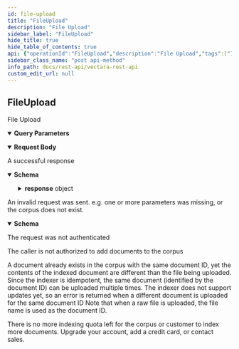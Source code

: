 ```yaml
---
id: file-upload
title: "FileUpload"
description: "File Upload"
sidebar_label: "FileUpload"
hide_title: true
hide_table_of_contents: true
api: {"operationId":"FileUpload","description":"File Upload","tags":["IndexService"],"security":[{"ApiKeyAuth":[]},{"oAuth":[]}],"requestBody":{"content":{"multipart/form-data":{"schema":{"type":"object","properties":{"file":{"description":"The file to be indexed into Vectara.","type":"string","format":"binary"},"doc_metadata":{"description":"A JSON string of any additional metadata you want attached to the file.","type":"string"}},"required":["file"]}}}},"parameters":[{"in":"query","name":"c","required":true,"description":"Customer ID","schema":{"type":"integer"}},{"in":"query","name":"o","required":true,"description":"Corpus ID","schema":{"type":"integer"},"example":1,"minimum":1},{"in":"query","name":"d","required":false,"description":"If true, the server returns the extracted document that was indexed","default":false,"schema":{"type":"boolean"}}],"responses":{"200":{"description":"A successful response","content":{"application/json":{"schema":{"type":"object","properties":{"response":{"type":"object","properties":{"status":{"type":"object"},"quotaConsumed":{"type":"object","properties":{"numChars":{"type":"string","description":"The number of characters Vectara indexed from the file uploaded."},"numMetadataChars":{"type":"string","description":"The number of metadata characters Vectara indexed from the file uploaded."}}}}}}}}}},"400":{"description":"An invalid request was sent.  e.g. one or more parameters was missing, or the corpus does not exist.","content":{"application/json":{"schema":{"type":"object","properties":{"httpCode":{"type":"integer","description":"Returned HTTP code"}}}}}},"401":{"description":"The request was not authenticated"},"403":{"description":"The caller is not authorized to add documents to the corpus"},"409":{"description":"A document already exists in the corpus with the same document ID, yet the contents of the indexed document are different than the file being uploaded.\nSince the indexer is idempotent, the same document (identified by the document ID) can be uploaded multiple times.\nThe indexer does not support updates yet, so an error is returned when a different document is uploaded for the same document ID\nNote that when a raw file is uploaded, the file name is used as the document ID."},"507":{"description":"There is no more indexing quota left for the corpus or customer to index more documents.  Upgrade your account, add a credit card, or contact sales."}},"method":"post","path":"/v1/upload","servers":[{"url":"https://api.vectara.io"}],"securitySchemes":{"oAuth":{"type":"oauth2","description":"OAuth2 access to Vectara","flows":{"clientCredentials":{"tokenUrl":"https://vectara-prod-YOUR_VECTARA_CUSTOMER_ID.auth.us-west-2.amazoncognito.com/oauth2/token","scopes":{}}}},"ApiKeyAuth":{"type":"apiKey","in":"header","name":"x-api-key"}},"info":{"title":"Vectara REST API","version":"1.0.0","termsOfService":"https://vectara.com/legal/online-customer-agreement/","x-logo":{"url":"https://docs.vectara.com/img/vectara_wordmark.png","altText":"Vectara"},"x-dark-logo":{"url":"https://docs.vectara.com/img/vectara_wordmark_light.png","altText":"Vectara"},"contact":{"name":"Vectara Support","email":"support@vectara.com","url":"http://support.vectara.com/"},"description":"Vectara is a neural search platform, built for developers to get the most out of their data.\n\nYou can sign up for an account at [https://vectara.com](https://vectara.com)."},"postman":{"name":"File Upload","description":{"content":"File Upload","type":"text/plain"},"url":{"path":["v1","upload"],"host":["{{baseUrl}}"],"query":[{"disabled":false,"description":{"content":"(Required) Customer ID","type":"text/plain"},"key":"c","value":""},{"disabled":false,"description":{"content":"(Required) Corpus ID","type":"text/plain"},"key":"o","value":""},{"disabled":false,"description":{"content":"If true, the server returns the extracted document that was indexed","type":"text/plain"},"key":"d","value":""}],"variable":[]},"header":[{"key":"Content-Type","value":"multipart/form-data"},{"key":"Accept","value":"application/json"}],"method":"POST","body":{"mode":"formdata","formdata":[]},"auth":{"type":"apikey","apikey":[{"type":"any","value":"x-api-key","key":"key"},{"type":"any","value":"<API Key>","key":"value"},{"type":"any","value":"header","key":"in"}]}}}
sidebar_class_name: "post api-method"
info_path: docs/rest-api/vectara-rest-api
custom_edit_url: null
---
```



## FileUpload



File Upload

<details style={{"marginBottom":"1rem"}} data-collapsed={false} open={true}><summary style={{}}><strong>Query Parameters</strong></summary><div><ul><ParamsItem className={"paramsItem"} param={{"in":"query","name":"c","required":true,"description":"Customer ID","schema":{"type":"integer"}}}></ParamsItem><ParamsItem className={"paramsItem"} param={{"in":"query","name":"o","required":true,"description":"Corpus ID","schema":{"type":"integer"},"example":1,"minimum":1}}></ParamsItem><ParamsItem className={"paramsItem"} param={{"in":"query","name":"d","required":false,"description":"If true, the server returns the extracted document that was indexed","default":false,"schema":{"type":"boolean"}}}></ParamsItem></ul></div></details><MimeTabs><TabItem label={"multipart/form-data"} value={"multipart/form-data-schema"}><details style={{}} data-collapsed={false} open={true}><summary style={{"textAlign":"left"}}><strong>Request Body</strong></summary><div style={{"textAlign":"left","marginLeft":"1rem"}}></div><ul style={{"marginLeft":"1rem"}}><SchemaItem collapsible={false} name={"file"} required={true} schemaName={"binary"} qualifierMessage={undefined} schema={{"description":"The file to be indexed into Vectara.","type":"string","format":"binary"}}></SchemaItem><SchemaItem collapsible={false} name={"doc_metadata"} required={false} schemaName={"string"} qualifierMessage={undefined} schema={{"description":"A JSON string of any additional metadata you want attached to the file.","type":"string"}}></SchemaItem></ul></details></TabItem></MimeTabs><div><ApiTabs><TabItem label={"200"} value={"200"}><div>

A successful response

</div><div><MimeTabs schemaType={"response"}><TabItem label={"application/json"} value={"application/json"}><SchemaTabs><TabItem label={"Schema"} value={"Schema"}><details style={{}} data-collapsed={false} open={true}><summary style={{"textAlign":"left"}}><strong>Schema</strong></summary><div style={{"textAlign":"left","marginLeft":"1rem"}}></div><ul style={{"marginLeft":"1rem"}}><SchemaItem collapsible={true} className={"schemaItem"}><details style={{}}><summary style={{}}><strong>response</strong><span style={{"opacity":"0.6"}}> object</span></summary><div style={{"marginLeft":"1rem"}}><SchemaItem collapsible={false} name={"status"} required={false} schemaName={"object"} qualifierMessage={undefined} schema={{"type":"object"}}></SchemaItem><SchemaItem collapsible={true} className={"schemaItem"}><details style={{}}><summary style={{}}><strong>quotaConsumed</strong><span style={{"opacity":"0.6"}}> object</span></summary><div style={{"marginLeft":"1rem"}}><SchemaItem collapsible={false} name={"numChars"} required={false} schemaName={"string"} qualifierMessage={undefined} schema={{"type":"string","description":"The number of characters Vectara indexed from the file uploaded."}}></SchemaItem><SchemaItem collapsible={false} name={"numMetadataChars"} required={false} schemaName={"string"} qualifierMessage={undefined} schema={{"type":"string","description":"The number of metadata characters Vectara indexed from the file uploaded."}}></SchemaItem></div></details></SchemaItem></div></details></SchemaItem></ul></details></TabItem><TabItem label={"Example (from schema)"} value={"Example (from schema)"}><ResponseSamples responseExample={"{\n  \"response\": {\n    \"status\": {},\n    \"quotaConsumed\": {\n      \"numChars\": \"string\",\n      \"numMetadataChars\": \"string\"\n    }\n  }\n}"} language={"json"}></ResponseSamples></TabItem></SchemaTabs></TabItem></MimeTabs></div></TabItem><TabItem label={"400"} value={"400"}><div>

An invalid request was sent.  e.g. one or more parameters was missing, or the corpus does not exist.

</div><div><MimeTabs schemaType={"response"}><TabItem label={"application/json"} value={"application/json"}><SchemaTabs><TabItem label={"Schema"} value={"Schema"}><details style={{}} data-collapsed={false} open={true}><summary style={{"textAlign":"left"}}><strong>Schema</strong></summary><div style={{"textAlign":"left","marginLeft":"1rem"}}></div><ul style={{"marginLeft":"1rem"}}><SchemaItem collapsible={false} name={"httpCode"} required={false} schemaName={"integer"} qualifierMessage={undefined} schema={{"type":"integer","description":"Returned HTTP code"}}></SchemaItem></ul></details></TabItem><TabItem label={"Example (from schema)"} value={"Example (from schema)"}><ResponseSamples responseExample={"{\n  \"httpCode\": 0\n}"} language={"json"}></ResponseSamples></TabItem></SchemaTabs></TabItem></MimeTabs></div></TabItem><TabItem label={"401"} value={"401"}><div>

The request was not authenticated

</div><div></div></TabItem><TabItem label={"403"} value={"403"}><div>

The caller is not authorized to add documents to the corpus

</div><div></div></TabItem><TabItem label={"409"} value={"409"}><div>

A document already exists in the corpus with the same document ID, yet the contents of the indexed document are different than the file being uploaded.
Since the indexer is idempotent, the same document (identified by the document ID) can be uploaded multiple times.
The indexer does not support updates yet, so an error is returned when a different document is uploaded for the same document ID
Note that when a raw file is uploaded, the file name is used as the document ID.

</div><div></div></TabItem><TabItem label={"507"} value={"507"}><div>

There is no more indexing quota left for the corpus or customer to index more documents.  Upgrade your account, add a credit card, or contact sales.

</div><div></div></TabItem></ApiTabs></div>
      